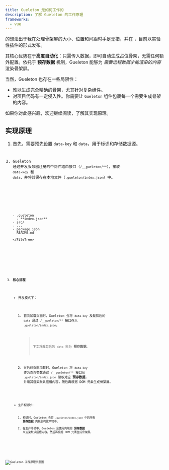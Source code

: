 ```yaml
---
title: Gueleton 是如何工作的
description: 了解 Gueleton 的工作原理
frameworks:
  - vue
---
```




<GueletonLogo /> 的想法出于我在处理骨架屏的大小、位置和间距时手足无措，并在
，目前以实验性插件的形式发布。

其核心优势在于**高度自动化**：只需传入数据，即可自动生成占位骨架，无需任何额外配置。依托于 **预存数据** 机制，Gueleton 能够为 _需要远程数据才能渲染的内容_ 渲染骨架屏。

当然，Gueleton 也存在一些局限性：
- 难以生成完全精确的骨架，尤其针对复杂组件。
- 对项目代码有一定侵入性。你需要让 `Gueleton` 组件包裹每一个需要生成骨架的内容。


如果你对此感兴趣，欢迎继续阅读，了解其实现原理。

## 实现原理

<Steps>

1.  首先，需要预先设置 `data-key` 和 `data`，用于标识和存储数据源。
    <Code code={SampleVue} lang="vue" meta="wrap {3,4}" />

2.  Gueleton 通过开发服务器注册的中间件路由接口（`/__gueleton/**`），接收 `data-key` 和 `data`，并将其保存在本地文件（`.gueleton/index.json`）中。
    <div class="flex flex-wrap gap-2">
      <div class="flex-1">
        <FileTree class="flex-1">

        - .gueleton
          - **index.json**
        - src/
        - ...
        - package.json
        - README.md

        </FileTree>
      </div>

      <Code class="flex-1" code={PrestoreData} lang="json" title="index.json" />      
    </div>

3.  **核心流程**
    -   开发模式下：
        1.  首次加载页面时，Gueleton 会将 `data-key` 及裁剪后的 `data` 通过 `/__gueleton/**` 接口存入 `.gueleton/index.json`。
            > 下文将裁剪后的 `data` 称为 **预存数据**。

        2.  在后续页面加载时，Gueleton 将 `data-key` 作为查询参数通过 `/__gueleton/**` 接口从 `.gueleton/index.json` 读取对应 **预存数据**，
            并用其渲染默认插槽内容，随后再根据 DOM 元素生成骨架屏。

            <Code code={SampleVue} lang="vue" meta="wrap {6,8}" />

    -  生产构建时：
        1.  构建时，Gueleton 会将 `.gueleton/index.json` 中的所有 **预存数据** 内联到构建产物中。
        2.  在生产环境中，Gueleton 会使用内联的 **预存数据** 来渲染默认插槽内容，然后再根据 DOM 元素生成骨架屏。
</Steps>

![Gueleton 工作原理示意图](./how-it-work-progress.svg)
